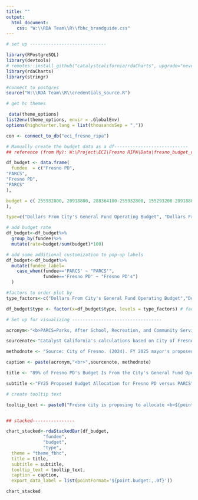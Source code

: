 ```yaml
---
title: ""
output:
  html_document:
    css: "W:\\RDA Team\\R\\fbhc_brandguide.css"
---
```

<!-- link to Adobe Fonts (Source Serif Pro, Montserrat, Open Sans) -->
<link rel="stylesheet" href="https://use.typekit.net/kjp5mnx.css">

```r

# set up -----------------------------

library(RPostgreSQL)
library(devtools)
# remotes::install_github("catalystcalifornia/rdaCharts", upgrade="never")
library(rdaCharts)
library(stringr)

#connect to postgres
source("W:\\RDA Team\\R\\credentials_source.R")

# get hc themes

 data(theme_options)
list2env(theme_options, envir = .GlobalEnv)
options(highcharter.lang = list(thousandsSep = ","))

con <- connect_to_db("eci_fresno_ripa")

# Manually create the budget data as a df----------------------------
## reference (from My): W:\Project\ECI\Fresno RIPA\Data\fresno_budget_data.xlsx

df_budget <- data.frame(
  fundee  = c("Fresno PD",
"PARCS",
"Fresno PD",
"PARCS"
),

budget = c( 255932800, 20918800, 288364100-255932800, 155293200-20918800
),

type=c("Dollars From City's General Fund Operating Budget", "Dollars From City's General Fund Operating Budget", "Dollars From Other Sources", "Dollars From Other Sources"))

# add budget rate
df_budget<-df_budget%>%
  group_by(fundee)%>%
  mutate(rate=budget/sum(budget)*100)

# add some additional customization to pop-up labels
df_budget<-df_budget%>%
  mutate(fundee_label=
    case_when(fundee=='PARCS' ~ "PARCS'",
              fundee=='Fresno PD' ~ "Fresno PD's")
  )

#factors to order plot by
type_factors<-c("Dollars From City's General Fund Operating Budget","Dollars From Other Sources") 

df_budget$type <- factor(x=df_budget$type, levels = type_factors) # factor levels to order plot by

```

```r

# Set up for visualizing ----------------------------------

acronym<-"<b>PARCS=Parks, After School, Recreation, and Community Services Department</b>"

sourcenote<-"Catalyst California's calculations based on City of Fresno's FY25 Proposed Budget, catalystcalifornia.org, 2024. "

methodnote <- "Source: City of Fresno. (2024). FY 2025 mayor's proposed budget. Retrieved from https://www.fresno.gov/wp-content/uploads/2024/05/FY-2025-Mayors-Proposed-Budget_1.pdf"

caption <- paste(acronym,"<br>",sourcenote, methodnote)

title <- "89% of Fresno PD's Budget Is From the City's General Fund Operating Budget Compared to Only 13% of the PARCS Budget"

subtitle <-"FY25 Proposed Budget Allocation for Fresno PD versus PARCS"

# create tooltip text

tooltip_text <- paste0("Fresno city is proposing to allocate <b>${point.budget:,.0f}</b> in <b>{point.type}</b> to <b>{point.fundee}</b> in FY2025, equal to <b>{point.rate:,.1f}%</b> of <b>{point.fundee}</b> budget.")


## stacked----------------

chart_stacked<-rdaStackedBar(df_budget,
              "fundee",
              "budget",
              "type",
  theme = "theme_fbhc",
  title = title,
  subtitle = subtitle,
  tooltip_text = tooltip_text,
  caption = caption,
  export_data_label = list(pointFormat='${point.budget:,.0f}'))

```

```r

chart_stacked

```
<script>
  widg = document.getElementsByClassName('html-widget'); //find widgets
  for (let i = 0; i < widg.length; i++) { //loop through
    document.getElementsByClassName('highchart')[i].style.width = '100%'; //adjust width
    document.getElementsByClassName('highchart')[i].style.height = '100%'; //adjust height
  }
</script>